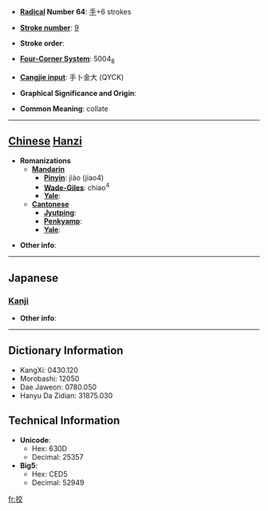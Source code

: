 * '''[[Wiktionary:Chinese radical index| Radical]] Number 64''': [[Wiktionary:Chinese radical index 手|手]]+6 strokes

* '''[[Wiktionary:Chinese total strokes index|Stroke number]]''': [[Wiktionary:Chinese total strokes index 9|9]]

* '''Stroke order''': 

* '''[[Wiktionary:Chinese four corner index|Four-Corner System]]''': 5004<sub>8</sub>

* '''[[Wiktionary:Chinese Cangjie index|Cangjie input]]''': 手卜金大 (QYCK)

* '''Graphical Significance and Origin''': 

* '''Common Meaning''': collate

----

== [[Chinese]] [[Hanzi]] ==

* '''Romanizations'''
** '''[[Mandarin]]'''
*** '''[[Pinyin]]''': jiào (jiao4)
*** '''[[Wade-Giles]]''': chiao<sup>4</sup>
*** '''[[Yale]]''': 
** '''[[Cantonese]]'''
*** '''[[Jyutping]]''':
*** '''[[Penkyamp]]''': 
*** '''[[Yale]]''': 

* '''Other info''': 

----

==Japanese==
===[[Kanji]]===
{{kanji|on readings=[[こう]] (kō), [[きょう]] (kyō)|kun readings=[[はかる]] (hakaru)}}

* '''Other info''':  

----

== Dictionary Information ==

* KangXi: 0430.120
* Morobashi: 12050
* Dae Jaweon: 0780.050
* Hanyu Da Zidian: 31875.030

== Technical Information ==

* '''Unicode''':
** Hex: 630D
** Decimal: 25357
* '''Big5''':
** Hex: CED5
** Decimal: 52949

[[fr:挍]]